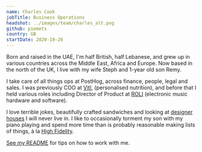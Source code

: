 ```yaml
---
name: Charles Cook
jobTitle: Business Operations
headshot: ../images/team/charles_alt.png
github: piemets
country: GB
startDate: 2020-10-26
---
```


Born and raised in the UAE, I'm half British, half Lebanese, and grew up in various countries across the Middle East, Africa and Europe. Now based in the north of the UK, I live with my wife Steph and 1-year old son Remy.

I take care of all things ops at PostHog, across finance, people, legal and sales. I was previously COO at [Vitl](https://vitl.com), (personalised nutrition), and before that I held various roles including Director of Product at [ROLI](https://roli.com) (electronic music hardware and software).

I love terrible jokes, beautifully crafted sandwiches and looking at [designer houses](https://www.themodernhouse.com/) I will never live in. I like to occasionally torment my son with my piano playing and spend more time than is probably reasonable making lists of things, à la [High Fidelity](<https://en.wikipedia.org/wiki/High_Fidelity_(film)>).

[See my README](/handbook/company/team/charles-cook) for tips on how to work with me.
